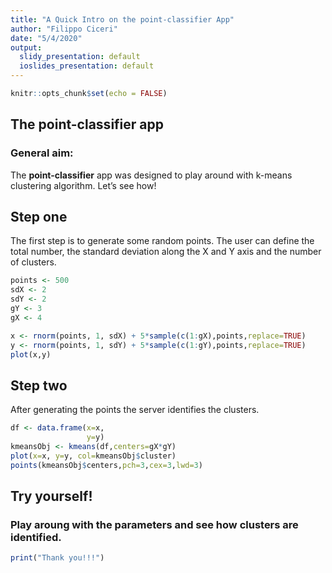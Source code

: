 ```yaml
---
title: "A Quick Intro on the point-classifier App"
author: "Filippo Ciceri"
date: "5/4/2020"
output:
  slidy_presentation: default
  ioslides_presentation: default
---
```


```r
knitr::opts_chunk$set(echo = FALSE)
```

## The point-classifier app
### General aim:

The **point-classifier** app was designed to play around with k-means clustering algorithm.
Let's see how!

## Step one
The first step is to generate some random points. The user can define the total number, the standard deviation along the X and Y axis and the number of clusters. 

```r
points <- 500
sdX <- 2
sdY <- 2
gY <- 3
gX <- 4

x <- rnorm(points, 1, sdX) + 5*sample(c(1:gX),points,replace=TRUE)
y <- rnorm(points, 1, sdY) + 5*sample(c(1:gY),points,replace=TRUE)
plot(x,y) 
```

## Step two
After generating the points the server identifies the clusters. 

```r
df <- data.frame(x=x,
                 y=y)
kmeansObj <- kmeans(df,centers=gX*gY)
plot(x=x, y=y, col=kmeansObj$cluster)
points(kmeansObj$centers,pch=3,cex=3,lwd=3)
```

## Try yourself!
### Play aroung with the parameters and see how clusters are identified.

```r
print("Thank you!!!")
```

